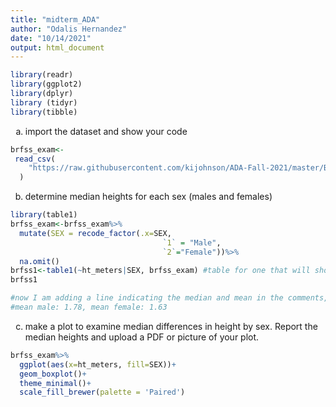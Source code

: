 ```yaml
---
title: "midterm_ADA"
author: "Odalis Hernandez"
date: "10/14/2021"
output: html_document
---
```


```r
library(readr)
library(ggplot2)
library(dplyr)
library (tidyr)
library(tibble)
```

  a) import the dataset and show your code
```r
brfss_exam<-
 read_csv(
    "https://raw.githubusercontent.com/kijohnson/ADA-Fall-2021/master/BRFSS2017_10percent_v.csv"
  )
```

b) determine median heights for each sex (males and females) 
```r
library(table1)
brfss_exam<-brfss_exam%>%
  mutate(SEX = recode_factor(.x=SEX, 
                                  `1` = "Male",
                                  `2`="Female"))%>%
  na.omit()
brfss1<-table1(~ht_meters|SEX, brfss_exam) #table for one that will show averages, stratefied by sex
brfss1

#now I am adding a line indicating the median and mean in the comments, as per question 4
#mean male: 1.78, mean female: 1.63
```
c) make a plot to examine median differences in height by sex. Report the median heights and upload a PDF or picture of your plot.
  
```r
brfss_exam%>%
  ggplot(aes(x=ht_meters, fill=SEX))+
  geom_boxplot()+
  theme_minimal()+
  scale_fill_brewer(palette = 'Paired')
```

  